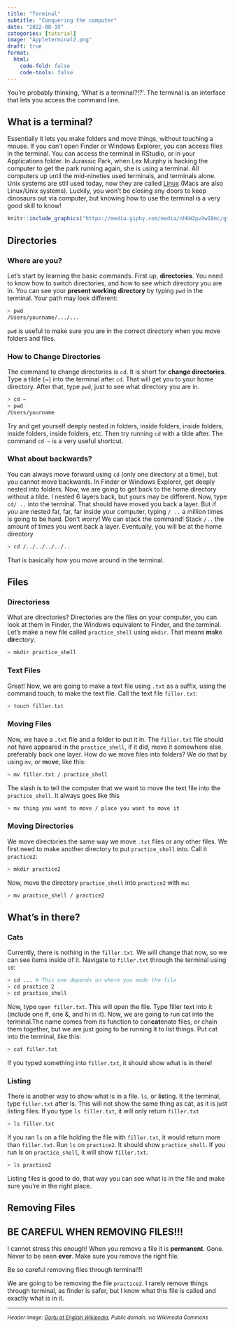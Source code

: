 ```yaml
---
title: "Terminal"
subtitle: "Conquering the computer"
date: "2022-08-19"
categories: [tutorial]
image: "Appleterminal2.png"
draft: true
format:
  html:
    code-fold: false
    code-tools: false
---
```


You're probably thinking, 'What is a terminal?!?'. The terminal is an interface that lets you access the command line. 

## What is a terminal?

Essentially it lets you make folders and move things, without touching a mouse. If you can't open Finder or Windows Explorer, you can access files in the terminal. You can access the terminal in RStudio, or in your Applications folder. In Jurassic Park, when Lex Murphy is hacking the computer to get the park running again, she is using a terminal. All computers up until the mid-nineties used terminals, and terminals alone. Unix systems are still used today, now they are called [Linux](https://www.linux.com/what-is-linux/) (Macs are also Linux/Unix systems). Luckily, you won't be closing any doors to keep dinosaurs out via computer, but knowing how to use the terminal is a very good skill to know!

```r
knitr::include_graphics("https://media.giphy.com/media/nhKW2pvXwI8mc/giphy.gif")
```



## Directories
### Where are you?

Let's start by learning the basic commands. First up, **directories**. You need to know how to switch directories, and how to see which directory you are in. You can see your **present working directory** by typing `pwd` in the terminal. Your path may look different:

``` sh
> pwd
/Users/yourname/.../...
```
`pwd` is useful to make sure you are in the correct directory when you move folders and files.

### How to Change Directories

The command to change directories is `cd`. It is short for **change directories**. Type a tilde (~) into the terminal after `cd`. That will get you to your home directory. After that, type `pwd`, just to see what directory you are in. 

``` sh
> cd ~
> pwd
/Users/yourname
```

Try and get yourself deeply nested in folders, inside folders, inside folders, inside folders, inside folders, etc. Then try running `cd` with a tilde after. The command `cd ~` is a very useful shortcut.

### What about backwards?

You can always move forward using `cd` (only one directory at a time), but you cannot move backwards. In Finder or Windows Explorer, get deeply nested into folders. Now, we are going to get back to the home directory without a tilde. I nested 6 layers back, but yours may be different. Now, type `cd/ ..` into the terminal. That should have moved you back a layer. But if you are nested far, far, far inside your computer, typing `/ ..` a million times is going to be hard. Don't worry! We can stack the command! Stack `/..` the amount of times you went back a layer. Eventually, you will be at the home directory

``` sh
> cd /../../../../..
```

That is basically how you move around in the terminal.

## Files
### Directoriess

What are directories? Directories are the files on your computer, you can look at them in Finder, the Windows equivalent to Finder, and the terminal. Let's make a new file called `practice_shell` using `mkdir`. That means **m**a**k**e **dir**ectory.

``` sh
> mkdir practice_shell
```
### Text Files
Great! Now, we are going to make a text file using `.txt` as a suffix, using the command touch, to make the text file. Call the text file `filler.txt`: 

``` sh
> touch filler.txt
```

### Moving Files

Now, we have a `.txt` file and a folder to put it in. The `filler.txt` file should not have appeared in the `practice_shell`, if it did, move it somewhere else, preferably back one layer. How do we move files into folders? We do that by using `mv`, or **m**o**v**e, like this:

``` sh
> mv filler.txt / practice_shell
```
The slash is to tell the computer that we want to move the text file into the `practice_shell`. It always goes like this

``` sh
> mv thing you want to move / place you want to move it
```
### Moving Directories

We move directories the same way we move `.txt` files or any other files. We first need to make another directory to put `practice_shell` into. Call it `practice2`: 

``` sh
> mkdir practice2
```

Now, move the directory `practice_shell` into `practice2` with `mv`:

``` sh
> mv practice_shell / practice2
```

## What's in there?
### Cats

Currently, there is nothing in the `filler.txt`. We will change that now, so we can see items inside of it. Navigate to `filler.txt` through the terminal using `cd`:

``` sh
> cd ... # This one depends on where you made the file
> cd practice 2
> cd practice_shell
```
Now, type `open filler.txt`. This will open the file. Type filler text into it (include one #, one &, and hi in it). Now, we are going to run cat into the terminal.The name comes from its function to con**cat**enate files, or chain them together, but we are just going to be running it to list things. Put cat into the terminal, like this:

``` sh
> cat filler.txt
```

If you typed something into `filler.txt`, it should show what is in there!

### Listing 

There is another way to show what is in a file. `ls`, or **l**i**s**ting. It the terminal, type `filler.txt` after ls. This will not show the same thing as cat, as it is just listing files. If you type `ls filler.txt`, it will only return `filler.txt`

``` sh
> ls filler.txt
```

If you ran `ls` on a file holding the file with `filler.txt`, it would return more than `filler.txt`. Run `ls` on `practice2`. It should show `practice_shell`. If you run ls on `practice_shell`, it will show `filler.txt`.

``` sh
> ls practice2
```

Listing files is good to do, that way you can see what is in the file and make sure you're in the right place.

## Removing Files

:::{.callout-warning}
## BE CAREFUL WHEN REMOVING FILES!!!
I cannot stress this enough! When you remove a file it is **permanent**. Gone. Never to be seen **ever**. Make sure you remove the right file. 
:::

Be so careful removing files through terminal!!!

We are going to be removing the file `practice2`. I rarely remove things through terminal, as finder is safer, but I know what this file is called and exactly what is in it.

---



<small class="text-muted">*Header image: <a href="https://commons.wikimedia.org/wiki/File:Appleterminal2.png">Gortu at English Wikipedia</a>, Public domain, via Wikimedia Commons*</small>
